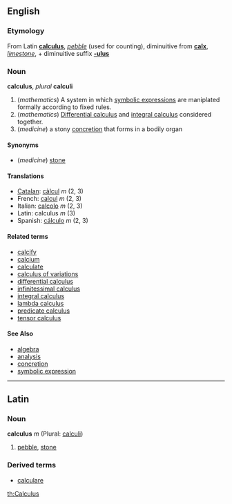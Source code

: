 ==English==

===Etymology===
From Latin '''[[calculus]]''', ''[[pebble]]'' (used for counting), diminuitive from '''[[calx]]''', ''[[limestone]]'', + diminuitive suffix '''[[-ulus]]'''

===Noun===
'''calculus''', ''plural'' '''calculi'''

# (''mathematics'') A system in which [[symbolic expression]]s are maniplated formally according to fixed rules.
# (''mathematics'') [[differential calculus|Differential calculus]] and [[integral calculus]] considered together.
# (''medicine'') a stony [[concretion]] that forms in a bodily organ

====Synonyms====
*(''medicine'') [[stone]]

====Translations====
*[[Catalan]]: [[càlcul]] ''m'' (2, 3)
*French: [[calcul]] ''m'' (2, 3)
*Italian: [[calcolo]] ''m'' (2, 3)
*Latin: calculus ''m'' (3)
*Spanish: [[cálculo]] ''m'' (2, 3)

====Related terms====
*[[calcify]]
*[[calcium]]
*[[calculate]]
*[[calculus of variations]]
*[[differential calculus]]
*[[infinitessimal calculus]]
*[[integral calculus]]
*[[lambda calculus]]
*[[predicate calculus]]
*[[tensor calculus]]

====See Also====
*[[algebra]]
*[[analysis]]
*[[concretion]]
*[[symbolic expression]]
----

==Latin==
===Noun===
'''calculus''' ''m'' (Plural: [[calculi]])

# [[pebble]], [[stone]]

===Derived terms===
*[[calculare]]

[[th:Calculus]]